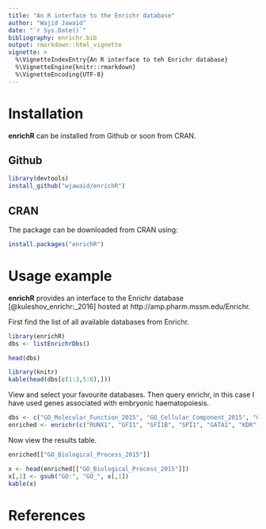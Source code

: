 ```yaml
---
title: "An R interface to the Enrichr database"
author: "Wajid Jawaid"
date: "`r Sys.Date()`"
bibliography: enrichr.bib
output: rmarkdown::html_vignette
vignette: >
  %\VignetteIndexEntry{An R interface to teh Enrichr database}
  %\VignetteEngine{knitr::rmarkdown}
  %\VignetteEncoding{UTF-8}
---
```


# Installation

**enrichR** can be installed from Github or soon from CRAN.

## Github

```r
library(devtools)
install_github("wjawaid/enrichR")
```

## CRAN

The package can be downloaded from CRAN using:

```r
install.packages("enrichR")
```

# Usage example

**enrichR** provides an interface to the Enrichr database [@kuleshov_enrichr:_2016] hosted at http://amp.pharm.mssm.edu/Enrichr.  

First find the list of all available databases from Enrichr.

```r
library(enrichR)
dbs <- listEnrichrDbs()
```

```r
head(dbs)
```

```r
library(knitr)
kable(head(dbs[c(1:3,5:6),]))
```

View and select your favourite databases. Then query enrichr, in this case I have used genes associated with embryonic haematopoiesis.

```r
dbs <- c("GO_Molecular_Function_2015", "GO_Cellular_Component_2015", "GO_Biological_Process_2015", "dbGaP")
enriched <- enrichr(c("RUNX1", "GFI1", "GFI1B", "SPI1", "GATA1", "KDR", "PML"), dbs)
```

Now view the results table.

```r
enriched[["GO_Biological_Process_2015"]]
```

```r
x <- head(enriched[["GO_Biological_Process_2015"]])
x[,1] <- gsub("GO:", "GO_", x[,1])
kable(x)
```

# References